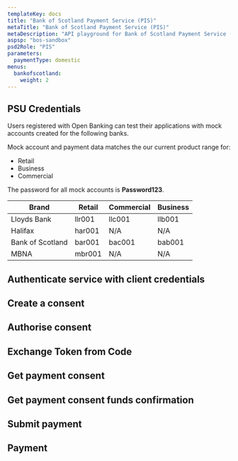 ```yaml
---
templateKey: docs
title: "Bank of Scotland Payment Service (PIS)"
metaTitle: "Bank of Scotland Payment Service (PIS)"
metaDescription: "API playground for Bank of Scotland Payment Service (PIS)"
aspsp: "bos-sandbox"
psd2Role: "PIS"
parameters:
  paymentType: domestic
menus:
  bankofscotland: 
    weight: 2
---
```





## PSU Credentials

Users registered with Open Banking can test their applications with mock accounts created for the following banks.

Mock account and payment data matches the our current product range for:

*   Retail
*   Business
*   Commercial

The password for all mock accounts is **Password123**.

|Brand|Retail|Commercial|Business|
|--- |--- |--- |--- |
|Lloyds Bank|llr001|llc001|llb001|
|Halifax|har001|N/A|N/A|
|Bank of Scotland|bar001|bac001|bab001|
|MBNA|mbr001|N/A|N/A|


  <step>

  ## Authenticate service with client credentials

  <CreateClientCredentialsToken/>
  </step>
  <step>

  ## Create a consent

  <StepInitiateOpenBankingPayment/>
  </step>
  <step>

  ## Authorise consent

  <AuthoriseOpenBankingStep/>
  </step>
  <step>

  ## Exchange Token from Code

  <CreateToken/>
  </step>
  <step>

  ## Get payment consent

  <StepGetPaymentConsent/>
  </step>
  <step>

  ## Get payment consent funds confirmation

  <StepGetPaymentConsentFundsConfirmation/>
  </step>
  <step>

  ## Submit payment

  <StepSubmitOpenBankingPayment/>
  </step>
  <step>

  ## Payment

  <StepPayment/>
  </step>